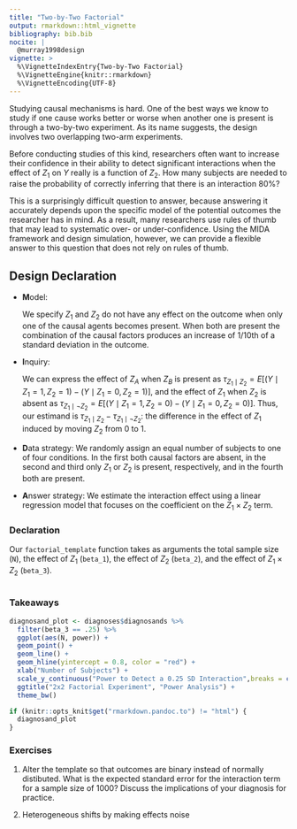 ```yaml
---
title: "Two-by-Two Factorial"
output: rmarkdown::html_vignette
bibliography: bib.bib
nocite: | 
  @murray1998design  
vignette: >
  %\VignetteIndexEntry{Two-by-Two Factorial}
  %\VignetteEngine{knitr::rmarkdown}
  %\VignetteEncoding{UTF-8}
---
```


Studying causal mechanisms is hard. One of the best ways we know to study if one cause works better or worse when another one is present is through a two-by-two experiment. As its name suggests, the design involves two overlapping two-arm experiments. 

Before conducting studies of this kind, researchers often want to increase their confidence in their ability to detect significant interactions when the effect of $Z_1$ on $Y$ really is a function of $Z_2$. How many subjects are needed to raise the probability of correctly inferring that there is an interaction 80\%?

This is a surprisingly difficult question to answer, because answering it accurately depends upon the specific model of the potential outcomes the researcher has in mind. As a result, many researchers use rules of thumb that may lead to systematic over- or under-confidence. Using the MIDA framework and design simulation, however, we can provide a flexible answer to this question that does not rely on rules of thumb.

## Design Declaration

- **M**odel: 

    We specify $Z_1$ and $Z_2$ do not have any effect on the outcome when only one of the causal agents becomes present. When both are present the combination of the causal factors produces an increase of 1/10th of a standard deviation in the outcome.

- **I**nquiry: 

    We can express the effect of $Z_A$ when $Z_B$ is present as $\tau_{Z_1 \mid Z_2} = E[(Y \mid Z_1 = 1, Z_2 = 1) - (Y \mid Z_1 = 0, Z_2 = 1)]$, and the effect of $Z_1$ when $Z_2$ is absent as $\tau_{Z_1 \mid \neg Z_2} = E[(Y \mid Z_1 = 1, Z_2 = 0) - (Y \mid Z_1 = 0, Z_2 = 0)]$. Thus, our estimand is $\tau_{Z_1 \mid Z_2} - \tau_{Z_1 \mid \neg Z_2}$: the difference in the effect of $Z_1$ induced by moving $Z_2$ from 0 to 1.

- **D**ata strategy: We randomly assign an equal number of subjects to one of four conditions. In the first both causal factors are absent, in the second and third only $Z_1$ or $Z_2$ is present, respectively, and in the fourth both are present. 

- **A**nswer strategy: We estimate the interaction effect using a linear regression model that focuses on the coefficient on the $Z_1 \times Z_2$ term.

### Declaration

Our `factorial_template` function takes as arguments the total sample size (`N`), the effect of $Z_1$ (`beta_1`), the effect of $Z_2$ (`beta_2`), and the effect of $Z_1 \times Z_2$ (`beta_3`). 
```r
```


### Takeaways

```r
diagnosand_plot <- diagnoses$diagnosands %>%
  filter(beta_3 == .25) %>% 
  ggplot(aes(N, power)) +
  geom_point() +
  geom_line() +
  geom_hline(yintercept = 0.8, color = "red") +
  xlab("Number of Subjects") +
  scale_y_continuous("Power to Detect a 0.25 SD Interaction",breaks = c(seq(0,1,.25),8), limits = c(0,1)) +
  ggtitle("2x2 Factorial Experiment", "Power Analysis") +
  theme_bw()

if (knitr::opts_knit$get("rmarkdown.pandoc.to") != "html") {
  diagnosand_plot
}
```

### Exercises

1. Alter the template so that outcomes are binary instead of normally distibuted. What is the expected standard error for the interaction term for a sample size of 1000? Discuss the implications of your diagnosis for practice.

2. Heterogeneous shifts by making effects noise
